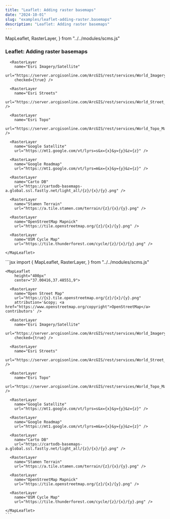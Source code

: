 ```yaml
---
title: "Leaflet: Adding raster basemaps"
date: "2024-10-01"
slug: "examples/leaflet-adding-raster.basemaps"
description: "Leaflet: Adding raster basemaps"
---
```


  MapLeaflet,
  RasterLayer,
} from "../../modules/scms.js"


### Leaflet: Adding raster basemaps

<div className="row mt-3 mb-5 border-top border-bottom py-3">
  <div className="col-6">
    <MapLeaflet 
        height="400px" 
        center="37.00416,37.48551,9">
      <RasterLayer
        name="Open Street Map"
        url="https://{s}.tile.openstreetmap.org/{z}/{x}/{y}.png"
        attribution='&copy; <a href="https://www.openstreetmap.org/copyright">OpenStreetMap</a> contributors' />

      <RasterLayer
        name="Esri Imagery/Satellite"
        url="https://server.arcgisonline.com/ArcGIS/rest/services/World_Imagery/MapServer/tile/{z}/{y}/{x}"
        checked={true} />

      <RasterLayer
        name="Esri Streets"
        url="https://server.arcgisonline.com/ArcGIS/rest/services/World_Street_Map/MapServer/tile/{z}/{y}/{x}" />

      <RasterLayer
        name="Esri Topo"
        url="https://server.arcgisonline.com/ArcGIS/rest/services/World_Topo_Map/MapServer/tile/{z}/{y}/{x}" />

      <RasterLayer
        name="Google Satellite"
        url="https://mt1.google.com/vt/lyrs=s&x={x}&y={y}&z={z}" />

      <RasterLayer
        name="Google Roadmap"
        url="https://mt1.google.com/vt/lyrs=m&x={x}&y={y}&z={z}" />

      <RasterLayer
        name="Carto DB"
        url="https://cartodb-basemaps-a.global.ssl.fastly.net/light_all/{z}/{x}/{y}.png" />

      <RasterLayer
        name="Stamen Terrain"
        url="https://a.tile.stamen.com/terrain/{z}/{x}/{y}.png" />

      <RasterLayer
        name="OpenStreetMap Mapnick"
        url="https://tile.openstreetmap.org/{z}/{x}/{y}.png" />

      <RasterLayer
        name="OSM Cycle Map"
        url="https://tile.thunderforest.com/cycle/{z}/{x}/{y}.png" />

    </MapLeaflet>
  </div>
  <div className="col-6">
    ```jsx
    import {
      MapLeaflet,
      RasterLayer,
    } from "../../modules/scms.js"

    <MapLeaflet 
        height="400px" 
        center="37.00416,37.48551,9">
        
      <RasterLayer
        name="Open Street Map"
        url="https://{s}.tile.openstreetmap.org/{z}/{x}/{y}.png"
        attribution='&copy; <a href="https://www.openstreetmap.org/copyright">OpenStreetMap</a> contributors' />

      <RasterLayer
        name="Esri Imagery/Satellite"
        url="https://server.arcgisonline.com/ArcGIS/rest/services/World_Imagery/MapServer/tile/{z}/{y}/{x}"
        checked={true} />

      <RasterLayer
        name="Esri Streets"
        url="https://server.arcgisonline.com/ArcGIS/rest/services/World_Street_Map/MapServer/tile/{z}/{y}/{x}" />

      <RasterLayer
        name="Esri Topo"
        url="https://server.arcgisonline.com/ArcGIS/rest/services/World_Topo_Map/MapServer/tile/{z}/{y}/{x}" />

      <RasterLayer
        name="Google Satellite"
        url="https://mt1.google.com/vt/lyrs=s&x={x}&y={y}&z={z}" />

      <RasterLayer
        name="Google Roadmap"
        url="https://mt1.google.com/vt/lyrs=m&x={x}&y={y}&z={z}" />

      <RasterLayer
        name="Carto DB"
        url="https://cartodb-basemaps-a.global.ssl.fastly.net/light_all/{z}/{x}/{y}.png" />

      <RasterLayer
        name="Stamen Terrain"
        url="https://a.tile.stamen.com/terrain/{z}/{x}/{y}.png" />

      <RasterLayer
        name="OpenStreetMap Mapnick"
        url="https://tile.openstreetmap.org/{z}/{x}/{y}.png" />

      <RasterLayer
        name="OSM Cycle Map"
        url="https://tile.thunderforest.com/cycle/{z}/{x}/{y}.png" />
        
    </MapLeaflet>
    ```
  </div>
</div>